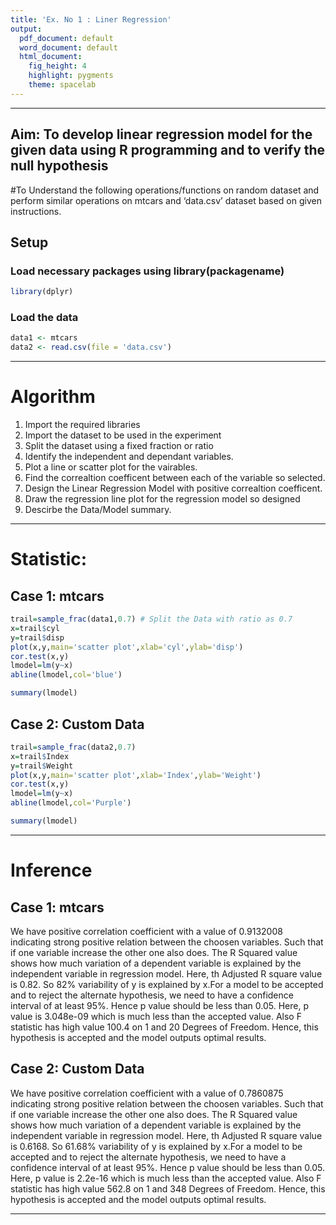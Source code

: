 ```yaml
---
title: 'Ex. No 1 : Liner Regression'
output:
  pdf_document: default
  word_document: default
  html_document:
    fig_height: 4
    highlight: pygments
    theme: spacelab
---
```


* * *
## Aim: To develop linear regression model for the given data using R programming and to verify the null hypothesis 

#To Understand the following operations/functions on random dataset and perform similar operations on mtcars and ‘data.csv’ dataset based on given instructions. 

## Setup

### Load necessary packages using library(packagename)
```r
library(dplyr)

```


### Load the data
```r
data1 <- mtcars
data2 <- read.csv(file = 'data.csv')
```


* * *
# Algorithm

1. Import the required libraries
2. Import the dataset to be used in the experiment
3. Split the dataset using a fixed fraction or ratio
4. Identify the independent and dependant variables.
5. Plot a line or scatter plot for the vairables.
6. Find the correaltion coefficent between each of the variable so selected.
7. Design the Linear Regression Model with positive correaltion coefficent.
8. Draw the regression line plot for the regression model so designed
9. Descirbe the Data/Model summary.


* * *
# Statistic:

## Case 1: mtcars

```r
trail=sample_frac(data1,0.7) # Split the Data with ratio as 0.7
x=trail$cyl
y=trail$disp
plot(x,y,main='scatter plot',xlab='cyl',ylab='disp')
cor.test(x,y)
lmodel=lm(y~x)
abline(lmodel,col='blue')
```

```r
summary(lmodel)
```

## Case 2: Custom Data

```r
trail=sample_frac(data2,0.7)
x=trail$Index
y=trail$Weight
plot(x,y,main='scatter plot',xlab='Index',ylab='Weight')
cor.test(x,y)
lmodel=lm(y~x)
abline(lmodel,col='Purple')
```

```r
summary(lmodel)
```


* * *
# Inference  

## Case 1: mtcars

We have positive correlation coefficient with a value of 0.9132008 indicating strong positive relation between the choosen variables. Such that if one variable increase the other one also does. The R Squared value shows how much variation of a dependent variable is explained by the independent variable in regression model.
Here, th Adjusted R square value is 0.82. So 82% variability of y is explained by x.For a model to be accepted and to reject the alternate hypothesis, we need to have a confidence interval of at least 95%. Hence p value should be less than 0.05. Here, p value is 3.048e-09 which is much less than the accepted value. Also F statistic has high value 100.4 on 1 and 20 Degrees of Freedom. Hence, this hypothesis is accepted and the model outputs optimal results.

## Case 2: Custom Data

We have positive correlation coefficient with a value of 0.7860875 indicating strong positive relation between the choosen variables. Such that if one variable increase the other one also does. The R Squared value shows how much variation of a dependent variable is explained by the independent variable in regression model.
Here, th Adjusted R square value is 0.6168. So 61.68% variability of y is explained by x.For a model to be accepted and to reject the alternate hypothesis, we need to have a confidence interval of at least 95%. Hence p value should be less than 0.05. Here, p value is 2.2e-16 which is much less than the accepted value. Also F statistic has high value 562.8 on 1 and 348 Degrees of Freedom. Hence, this hypothesis is accepted and the model outputs optimal results.



* * *

